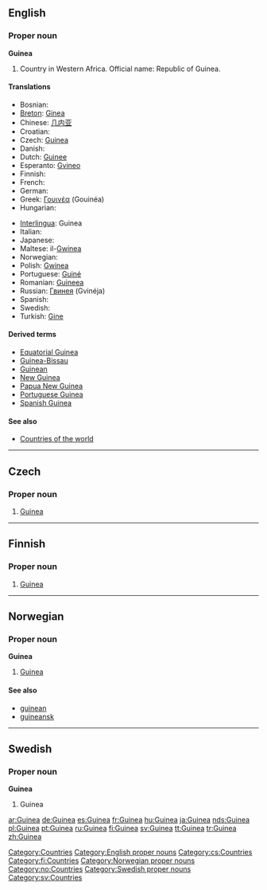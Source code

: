 {{see|guinea}}
{{wikipedia}}
==English==

===Proper noun===
'''Guinea'''

# Country in Western Africa. Official name: Republic of Guinea.

====Translations====
{{top}}
*Bosnian: {{t-|bs|Gvineja|f}}
*[[Breton]]: [[Ginea]]
*Chinese: [[几内亚]]
*Croatian: {{t-|hr|Gvineja|f}}
* Czech: [[#Czech|Guinea]] {{f}}
* Danish: {{t-|da|Guinea}}
*Dutch: [[Guinee]]
*Esperanto: [[Gvineo]]
* Finnish: {{t+|fi|Guinea}}
* French: {{t+|fr|Guinée|f}}
* German: {{t+|de|Guinea}}
*Greek: [[Γουινέα]] (Gouinéa) {{f}}
* Hungarian: {{t+|hu|Guinea}}
{{mid}}
*[[Interlingua]]: Guinea
* Italian: {{t-|it|Guinea|f}}
* Japanese: {{t-|ja|ギニア|tr=Ginia|sc=Jpan}}
*Maltese: il-[[Gwinea]]
* Norwegian: {{t-|no|Guinea}}
*Polish: [[Gwinea]] {{f}}
*Portuguese: [[Guiné]]
*Romanian: [[Guineea]] {{f}}
*Russian: [[Гвинея]] (Gvinéja) {{f}}
* Spanish: {{t+|es|Guinea|f}}
* Swedish: {{t+|sv|Guinea}}
*Turkish: [[Gine]]
{{bottom}}

====Derived terms====
*[[Equatorial Guinea]]
*[[Guinea-Bissau]]
*[[Guinean]]
*[[New Guinea]]
*[[Papua New Guinea]]
*[[Portuguese Guinea]]
*[[Spanish Guinea]]

====See also====
* [[Countries of the world]]

[[Category:Countries]]
[[Category:English proper nouns]]

----

==Czech==

===Proper noun===
{{cs-proper noun|g=f}}

# [[#English|Guinea]]

[[Category:cs:Countries]]

----

==Finnish==
{{wikipedia|lang=fi}}

===Proper noun===
{{fi-noun|proper=true}}

# [[#English|Guinea]]

[[Category:fi:Countries]]

----

==Norwegian==

===Proper noun===
'''Guinea'''

# [[#English|Guinea]]

====See also====
*[[guinean]]
*[[guineansk]]

[[Category:Norwegian proper nouns]]
[[Category:no:Countries]]

----

==Swedish==

===Proper noun===
'''Guinea'''

# Guinea

[[Category:Swedish proper nouns]]
[[Category:sv:Countries]]

[[ar:Guinea]]
[[de:Guinea]]
[[es:Guinea]]
[[fr:Guinea]]
[[hu:Guinea]]
[[ja:Guinea]]
[[nds:Guinea]]
[[pl:Guinea]]
[[pt:Guinea]]
[[ru:Guinea]]
[[fi:Guinea]]
[[sv:Guinea]]
[[tt:Guinea]]
[[tr:Guinea]]
[[zh:Guinea]]